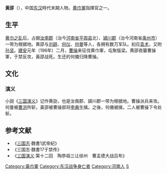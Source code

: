 '''黃邵'''（{{bd|2世纪||196年|catIdx=H}}），中国[[东汉|东汉]]時代末期人物。[[黄巾軍|黄巾軍]]指揮官之一。
==生平==
[[黄巾之乱|黄巾之乱]]后，占据[[汝南郡|汝南郡]]（治今[[河南省|河南省]][[平舆县|平舆县]]北）、[[潁川郡|潁川郡]]（治今河南省[[禹州市|禹州市]]）一带为根据地。黄邵与[[刘辟|刘辟]]、[[何仪|何仪]]、[[何曼|何曼]]等人，各拥有数万军队。初应[[袁术|袁术]]，又附[[孙坚|孙坚]]。[[建安|建安]]元年（196年）二月，[[曹操|曹操]]来征伐黄巾軍，屯聚版梁。黄邵夜襲曹操軍，于禁反攻，黃邵战死。生还的何儀归降曹操。

==文化==
===演义===
小説《[[三国演义|三国演义]]》记作黄劭，也是汝南郡、潁川郡一带为根据地。曹操派兵来攻。何曼被[[曹洪|曹洪]]所斩，黃邵被曹操部将[[李典|李典]]生擒。之後，何儀被擒，二人被曹操下令处斩。
==参考文献==
*《[[三国志|三国志]]·魏書1武帝紀》
*《三国志·魏書17于禁传》
*《[[三国演义|三国演义]]·第十二回　陶恭祖三让徐州　曹孟德大战吕布》

{{DEFAULTSORT:H}}

[[Category:黃巾軍|Category:黃巾軍]]
[[Category:东汉战争身亡者|Category:东汉战争身亡者]]
[[Category:河南人|Category:河南人]]
[[Category:黄姓|S]]
